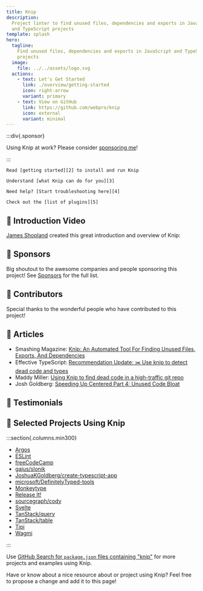 ```yaml
---
title: Knip
description:
  Project linter to find unused files, dependencies and exports in JavaScript
  and TypeScript projects
template: splash
hero:
  tagline:
    Find unused files, dependencies and exports in JavaScript and TypeScript
    projects
  image:
    file: ../../assets/logo.svg
  actions:
    - text: Let's Get Started
      link: ./overview/getting-started
      icon: right-arrow
      variant: primary
    - text: View on GitHub
      link: https://github.com/webpro/knip
      icon: external
      variant: minimal
---
```



:::div{.sponsor}

Using Knip at work? Please consider [sponsoring me][1]!

:::

<CardGrid stagger>
  <Card title="Getting Started" icon="rocket">

    Read [getting started][2] to install and run Knip

  </Card>

  <Card title="Why Use Knip?" icon="approve-check">

    Understand [what Knip can do for you][3]

  </Card>

  <Card title="Troubleshooting" icon="warning">

    Need help? [Start troubleshooting here][4]

  </Card>

  <Card title="Plugins" icon="list-format">

    Check out the [list of plugins][5]

  </Card>
</CardGrid>

## 🧡 Introduction Video

[James Shopland][6] created this great introduction and overview of Knip:

<YouTube id="uhEkgWt-pUM" />

## 🧡 Sponsors

Big shoutout to the awesome companies and people sponsoring this project! See
[Sponsors][7] for the full list.

<Sponsors direction="row" showAll={false} />

## 🧡 Contributors

Special thanks to the wonderful people who have contributed to this project!

<Contributors />

## 🧡 Articles

- Smashing Magazine: [Knip: An Automated Tool For Finding Unused Files, Exports,
  And Dependencies][8]
- Effective TypeScript: [Recommendation Update: ✂️ Use knip to detect dead code
  and types][9]
- Maddy Miller: [Using Knip to find dead code in a high-traffic git repo][10]
- Josh Goldberg: [Speeding Up Centered Part 4: Unused Code Bloat][11]

## 🧡 Testimonials

<Tweets />

## 🧡 Selected Projects Using Knip

:::section{.columns.min300}

- [Argos][12]
- [ESLint][13]
- [freeCodeCamp][14]
- [gajus/slonik][15]
- [JoshuaKGoldberg/create-typescript-app][16]
- [microsoft/DefinitelyTyped-tools][17]
- [Monkeytype][18]
- [Release It!][19]
- [sourcegraph/cody][20]
- [Svelte][21]
- [TanStack/query][22]
- [TanStack/table][23]
- [Tipi][24]
- [Wagmi][25]

:::

Use [GitHub Search for `package.json` files containing "knip"][26] for more
projects and examples using Knip.

Have or know about a nice resource about or project using Knip? Feel free to
propose a change and add it to this page!

[1]: https://github.com/sponsors/webpro
[2]: ./overview/getting-started.mdx
[3]: ./explanations/why-use-knip.md
[4]: ./guides/troubleshooting.md
[5]: ./reference/plugins.md
[6]: https://www.jamesshopland.com
[7]: ./sponsors
[8]:
  https://www.smashingmagazine.com/2023/08/knip-automated-tool-find-unused-files-exports-dependencies/
[9]: https://effectivetypescript.com/2023/07/29/knip/
[10]: https://madelinemiller.dev/blog/knip-dead-code/
[11]:
  https://www.joshuakgoldberg.com/blog/speeding-up-centered-part-4-unused-code-bloat/
[12]: https://github.com/argos-ci/argos
[13]: https://github.com/eslint/eslint
[14]: https://github.com/freeCodeCamp/freeCodeCamp
[15]: https://github.com/gajus/slonik
[16]: https://github.com/JoshuaKGoldberg/create-typescript-app
[17]: https://github.com/microsoft/DefinitelyTyped-tools
[18]: https://github.com/monkeytypegame/monkeytype
[19]: https://github.com/release-it/release-it
[20]: https://github.com/sourcegraph/cody
[21]: https://github.com/sveltejs/svelte
[22]: https://github.com/TanStack/query
[23]: https://github.com/TanStack/table
[24]: https://github.com/runtipi/runtipi
[25]: https://github.com/wevm/wagmi
[26]:
  https://github.com/search?q=path%3A%2F%28%5E%7C%5C%2F%29package%5C.json%24%2F+knip&type=code
